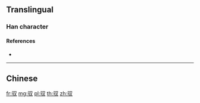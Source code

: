 {{character info/new}}
{{also|馭}}
==Translingual==

===Han character===
{{Han char|rn=187|rad=马|as=02|sn=5|four=|canj=NME|ids=⿰马又}}

====References====
* {{Han ref|kx=1447.241|hdz=74541.010|uh=9A6D|ud=39533}}

----

==Chinese==
{{zh-see|馭}}

[[fr:驭]]
[[mg:驭]]
[[pl:驭]]
[[th:驭]]
[[zh:驭]]